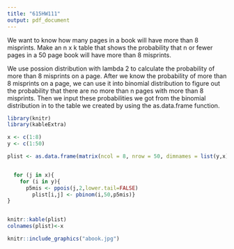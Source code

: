 ```yaml
---
title: "615HW111"
output: pdf_document
---
```


We want to know how many pages in a book will have more than 8 misprints.
Make an n x k table that shows the probability that n or fewer pages in a 50 page book
will have more than 8 misprints.

We use possion distribution with lambda 2 to calculate the probability of more than 8 misprints on a page. After we know the probability of more than 8 misprints on a page, we can use it into binomial distribution to figure out the probability that there are no more than n pages with more than 8 misprints. Then we input these probabilities we got from the binomial distribution in to the table we created by using the as.data.frame function. 

```r


library(knitr) 
library(kableExtra)

x <- c(1:8)
y <- c(1:50)

plist <- as.data.frame(matrix(ncol = 8, nrow = 50, dimnames = list(y,x)))


  for (j in x){
    for (i in y){
      p5mis <- ppois(j,2,lower.tail=FALSE)
        plist[i,j] <- pbinom(i,50,p5mis)}
}


knitr::kable(plist)
colnames(plist)<-x
```


```r
knitr::include_graphics("abook.jpg")



```
